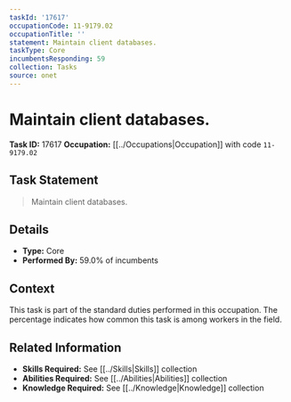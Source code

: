 ```yaml
---
taskId: '17617'
occupationCode: 11-9179.02
occupationTitle: ''
statement: Maintain client databases.
taskType: Core
incumbentsResponding: 59
collection: Tasks
source: onet
---
```

# Maintain client databases.

**Task ID:** 17617
**Occupation:** [[../Occupations|Occupation]] with code `11-9179.02`

## Task Statement

> Maintain client databases.

## Details

- **Type:** Core
- **Performed By:** 59.0% of incumbents

## Context

This task is part of the standard duties performed in this occupation. The percentage indicates how common this task is among workers in the field.

## Related Information

- **Skills Required:** See [[../Skills|Skills]] collection
- **Abilities Required:** See [[../Abilities|Abilities]] collection
- **Knowledge Required:** See [[../Knowledge|Knowledge]] collection
